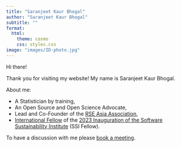 ```yaml
---
title: "Saranjeet Kaur Bhogal"
author: "Saranjeet Kaur Bhogal"
subtitle: ""
format:
  html:
    theme: cosmo
    css: styles.css
image: "images/ID-photo.jpg"
---
```


Hi there!

Thank you for visiting my website! My name is Saranjeet Kaur Bhogal. 

About me: 

- A Statistician by training, 
- An Open Source and Open Science Advocate,
- Lead and Co-Founder of the [RSE Asia Association](https://rse-asia.github.io/RSE_Asia/), 
- [International Fellow](https://software.ac.uk/about/fellows/saranjeet-kaur-bhogal) of the [2023 Inauguration of the Software Sustainability Institute](https://www.software.ac.uk/blog/2022-12-15-announcing-2023-software-sustainability-institute-fellows?mc_cid=d752d12f28&mc_eid=5ed2e6c258) (SSI Fellow).

To have a discussion with me please [book a meeting](https://calendly.com/saranjeetkaur).
